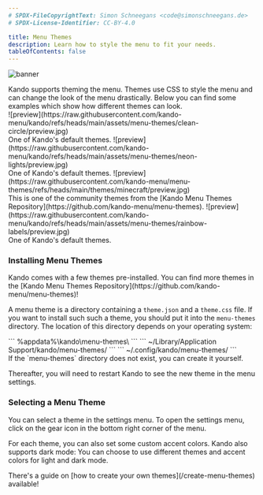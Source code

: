 ```yaml
---
# SPDX-FileCopyrightText: Simon Schneegans <code@simonschneegans.de>
# SPDX-License-Identifier: CC-BY-4.0

title: Menu Themes
description: Learn how to style the menu to fit your needs.
tableOfContents: false
---
```



![banner](../../assets/banner07.png)

<Intro>
Kando supports theming the menu. 
Themes use CSS to style the menu and can change the look of the menu drastically.
Below you can find some examples which show how different themes can look.
</Intro>

<br/>

<CardGrid stagger>
  <CustomCard title="Clean Circle" icon="solar:palette-bold-duotone">
    ![preview](https://raw.githubusercontent.com/kando-menu/kando/refs/heads/main/assets/menu-themes/clean-circle/preview.jpg)
    <br/>
    One of Kando's default themes.
  </CustomCard>
  <CustomCard title="Neon Lights" icon="solar:palette-bold-duotone">
    ![preview](https://raw.githubusercontent.com/kando-menu/kando/refs/heads/main/assets/menu-themes/neon-lights/preview.jpg)
    <br/>
    One of Kando's default themes.
  </CustomCard>
  <CustomCard title="Minecraft" icon="solar:palette-bold-duotone">
    ![preview](https://raw.githubusercontent.com/kando-menu/menu-themes/refs/heads/main/themes/minecraft/preview.jpg)
    <br/>
    This is one of the community themes from the [Kando Menu Themes Repository](https://github.com/kando-menu/menu-themes).
  </CustomCard>
  <CustomCard title="Rainbow Labels" icon="solar:palette-bold-duotone">
    ![preview](https://raw.githubusercontent.com/kando-menu/kando/refs/heads/main/assets/menu-themes/rainbow-labels/preview.jpg)
    <br/>
    One of Kando's default themes.
  </CustomCard>
</CardGrid>

### <Icon name="solar:cloud-download-bold-duotone" class="inline-icon" /> Installing Menu Themes

<Aside type="tip" title="Get themes online!">
Kando comes with a few themes pre-installed. You can find more themes in the [Kando Menu Themes Repository](https://github.com/kando-menu/menu-themes)!
</Aside>

A menu theme is a directory containing a `theme.json` and a `theme.css` file.
If you want to install such such a theme, you should put it into the `menu-themes` directory.
The location of this directory depends on your operating system:

<Tabs>
  <TabItem label="Windows" icon="seti:windows">
    ```
    %appdata%\kando\menu-themes\
    ```
  </TabItem>
  <TabItem label="macOS" icon="apple">
    ```
    ~/Library/Application Support/kando/menu-themes/
    ```
  </TabItem>
  <TabItem label="Linux" icon="linux">
    ```
    ~/.config/kando/menu-themes/
    ```
  </TabItem>
</Tabs>

<Aside type="note" title="You may have to create this directory.">
If the `menu-themes` directory does not exist, you can create it yourself.
</Aside>


Thereafter, you will need to restart Kando to see the new theme in the menu settings.

### <Icon name="solar:pallete-2-bold-duotone" class="inline-icon" /> Selecting a Menu Theme

You can select a theme in the settings menu. 
To open the settings menu, click on the gear icon in the bottom right corner of the menu.

For each theme, you can also set some custom accent colors.
Kando also supports dark mode: You can choose to use different themes and accent colors for light and dark mode.

<Aside type="tip" title="Do you want to create your own themes?">
There's a guide on  [how to create your own themes](/create-menu-themes) available!
</Aside>
